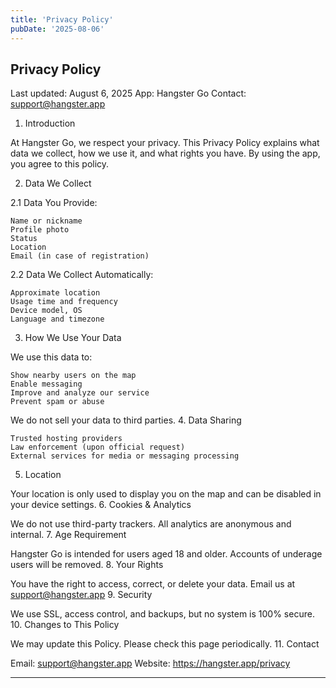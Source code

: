 ```yaml
---
title: 'Privacy Policy'
pubDate: '2025-08-06'
---
```


<h2>Privacy Policy</h2>

Last updated: August 6, 2025
App: Hangster Go
Contact: support@hangster.app
1. Introduction

At Hangster Go, we respect your privacy. This Privacy Policy explains what data we collect, how we use it, and what rights you have. By using the app, you agree to this policy.

2. Data We Collect


2.1 Data You Provide:

    Name or nickname
    Profile photo
    Status
    Location
    Email (in case of registration)

2.2 Data We Collect Automatically:

    Approximate location
    Usage time and frequency
    Device model, OS
    Language and timezone

3. How We Use Your Data

We use this data to:

    Show nearby users on the map
    Enable messaging
    Improve and analyze our service
    Prevent spam or abuse

We do not sell your data to third parties.
4. Data Sharing

    Trusted hosting providers
    Law enforcement (upon official request)
    External services for media or messaging processing

5. Location

Your location is only used to display you on the map and can be disabled in your device settings.
6. Cookies & Analytics

We do not use third-party trackers. All analytics are anonymous and internal.
7. Age Requirement

Hangster Go is intended for users aged 18 and older. Accounts of underage users will be removed.
8. Your Rights

You have the right to access, correct, or delete your data. Email us at support@hangster.app
9. Security

We use SSL, access control, and backups, but no system is 100% secure.
10. Changes to This Policy

We may update this Policy. Please check this page periodically.
11. Contact

Email: support@hangster.app
Website: https://hangster.app/privacy

---



